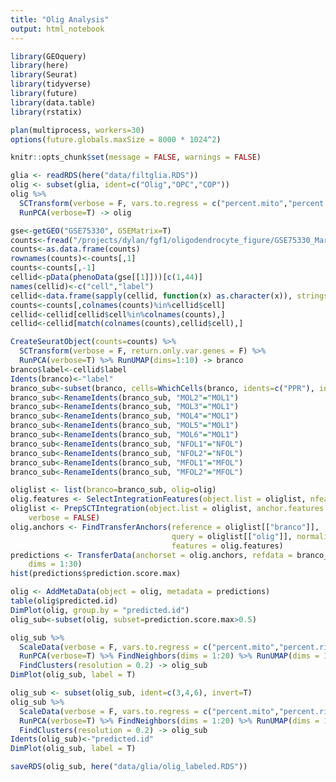```yaml
---
title: "Olig Analysis"
output: html_notebook
---
```


```r
library(GEOquery)
library(here)
library(Seurat)
library(tidyverse)
library(future)
library(data.table)
library(rstatix)

plan(multiprocess, workers=30)
options(future.globals.maxSize = 8000 * 1024^2)
```

```r
knitr::opts_chunk$set(message = FALSE, warnings = FALSE)
```

```r
glia <- readRDS(here("data/filtglia.RDS"))
olig <- subset(glia, ident=c("Olig","OPC","COP"))
olig %>% 
  SCTransform(verbose = F, vars.to.regress = c("percent.mito","percent.ribo")) %>% 
  RunPCA(verbose=T) -> olig 
```

```r
gse<-getGEO("GSE75330", GSEMatrix=T)
counts<-fread("/projects/dylan/fgf1/oligodendrocyte_figure/GSE75330_Marques_et_al_mol_counts2.tab")
counts<-as.data.frame(counts)
rownames(counts)<-counts[,1]
counts<-counts[,-1]
cellid<-pData(phenoData(gse[[1]]))[c(1,44)]
names(cellid)<-c("cell","label")
cellid<-data.frame(sapply(cellid, function(x) as.character(x)), stringsAsFactors = F)
counts<-counts[,colnames(counts)%in%cellid$cell]
cellid<-cellid[cellid$cell%in%colnames(counts),]
cellid<-cellid[match(colnames(counts),cellid$cell),]
```

```r
CreateSeuratObject(counts=counts) %>% 
  SCTransform(verbose = F, return.only.var.genes = F) %>% 
  RunPCA(verbose=T) %>% RunUMAP(dims=1:10) -> branco
branco$label<-cellid$label
Idents(branco)<-"label"
branco_sub<-subset(branco, cells=WhichCells(branco, idents=c("PPR"), invert=T))
branco_sub<-RenameIdents(branco_sub, "MOL2"="MOL1")
branco_sub<-RenameIdents(branco_sub, "MOL3"="MOL1")
branco_sub<-RenameIdents(branco_sub, "MOL4"="MOL1")
branco_sub<-RenameIdents(branco_sub, "MOL5"="MOL1")
branco_sub<-RenameIdents(branco_sub, "MOL6"="MOL1")
branco_sub<-RenameIdents(branco_sub, "NFOL1"="NFOL")
branco_sub<-RenameIdents(branco_sub, "NFOL2"="NFOL")
branco_sub<-RenameIdents(branco_sub, "MFOL1"="MFOL")
branco_sub<-RenameIdents(branco_sub, "MFOL2"="MFOL")
```

```r
oliglist <- list(branco=branco_sub, olig=olig)
olig.features <- SelectIntegrationFeatures(object.list = oliglist, nfeatures = 3000)
oliglist <- PrepSCTIntegration(object.list = oliglist, anchor.features = olig.features, 
    verbose = FALSE)
olig.anchors <- FindTransferAnchors(reference = oliglist[["branco"]], 
                                    query = oliglist[["olig"]], normalization.method = "SCT", 
                                    features = olig.features)
predictions <- TransferData(anchorset = olig.anchors, refdata = branco_sub@active.ident, 
    dims = 1:30)
hist(predictions$prediction.score.max)
```

```r
olig <- AddMetaData(object = olig, metadata = predictions)
table(olig$predicted.id)
DimPlot(olig, group.by = "predicted.id")
olig_sub<-subset(olig, subset=prediction.score.max>0.5)
```

```r
olig_sub %>% 
  ScaleData(verbose = F, vars.to.regress = c("percent.mito","percent.ribo")) %>% 
  RunPCA(verbose=T) %>% FindNeighbors(dims = 1:20) %>% RunUMAP(dims = 1:20) %>% 
  FindClusters(resolution = 0.2) -> olig_sub
DimPlot(olig_sub, label = T)
```

```r
olig_sub <- subset(olig_sub, ident=c(3,4,6), invert=T)
olig_sub %>% 
  ScaleData(verbose = F, vars.to.regress = c("percent.mito","percent.ribo")) %>% 
  RunPCA(verbose=T) %>% FindNeighbors(dims = 1:20) %>% RunUMAP(dims = 1:20) %>% 
  FindClusters(resolution = 0.2) -> olig_sub
Idents(olig_sub)<-"predicted.id"
DimPlot(olig_sub, label = T)
```

```r
saveRDS(olig_sub, here("data/glia/olig_labeled.RDS"))
```

